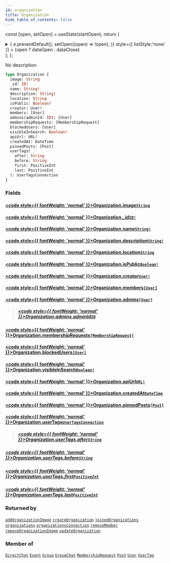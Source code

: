 ```yaml
---
id: organization
title: Organization
hide_table_of_contents: false
---
```






const [open, setOpen] = useState(startOpen);
return (
<details {...(open ? { open: true } : {})} className="details" style={{ border:'none', boxShadow:'none', background:'var(--ifm-background-color)' }}>
<summary
onClick={(e) => {
e.preventDefault();
setOpen((open) => !open);
}}
style={{ listStyle:'none' }} >
{open ? dataOpen : dataClose}
</summary>
{open && children}
</details>
);
};

No description

```graphql
type Organization {
  image: String
  _id: ID!
  name: String!
  description: String!
  location: String
  isPublic: Boolean!
  creator: User!
  members: [User]
  admins(adminId: ID): [User]
  membershipRequests: [MembershipRequest]
  blockedUsers: [User]
  visibleInSearch: Boolean!
  apiUrl: URL!
  createdAt: DateTime
  pinnedPosts: [Post]
  userTags(
    after: String
    before: String
    first: PositiveInt
    last: PositiveInt
  ): UserTagsConnection
}
```

### Fields

#### [<code style={{ fontWeight: 'normal' }}>Organization.<b>image</b></code>](#)<Bullet />[`String`](../../../docs/schema/scalars/string) <Badge class="secondary" text="scalar"/>

>

#### [<code style={{ fontWeight: 'normal' }}>Organization.<b>\_id</b></code>](#)<Bullet />[`ID!`](../../../docs/schema/scalars/id) <Badge class="secondary" text="non-null"/> <Badge class="secondary" text="scalar"/>

>

#### [<code style={{ fontWeight: 'normal' }}>Organization.<b>name</b></code>](#)<Bullet />[`String!`](../../../docs/schema/scalars/string) <Badge class="secondary" text="non-null"/> <Badge class="secondary" text="scalar"/>

>

#### [<code style={{ fontWeight: 'normal' }}>Organization.<b>description</b></code>](#)<Bullet />[`String!`](../../../docs/schema/scalars/string) <Badge class="secondary" text="non-null"/> <Badge class="secondary" text="scalar"/>

>

#### [<code style={{ fontWeight: 'normal' }}>Organization.<b>location</b></code>](#)<Bullet />[`String`](../../../docs/schema/scalars/string) <Badge class="secondary" text="scalar"/>

>

#### [<code style={{ fontWeight: 'normal' }}>Organization.<b>isPublic</b></code>](#)<Bullet />[`Boolean!`](../../../docs/schema/scalars/boolean) <Badge class="secondary" text="non-null"/> <Badge class="secondary" text="scalar"/>

>

#### [<code style={{ fontWeight: 'normal' }}>Organization.<b>creator</b></code>](#)<Bullet />[`User!`](../../../docs/schema/objects/user) <Badge class="secondary" text="non-null"/> <Badge class="secondary" text="object"/>

>

#### [<code style={{ fontWeight: 'normal' }}>Organization.<b>members</b></code>](#)<Bullet />[`[User]`](../../../docs/schema/objects/user) <Badge class="secondary" text="list"/> <Badge class="secondary" text="object"/>

>

#### [<code style={{ fontWeight: 'normal' }}>Organization.<b>admins</b></code>](#)<Bullet />[`[User]`](../../../docs/schema/objects/user) <Badge class="secondary" text="list"/> <Badge class="secondary" text="object"/>

> ##### [<code style={{ fontWeight: 'normal' }}>Organization.admins.<b>adminId</b></code>](#)<Bullet />[`ID`](../../../docs/schema/scalars/id) <Badge class="secondary" text="scalar"/>

#### [<code style={{ fontWeight: 'normal' }}>Organization.<b>membershipRequests</b></code>](#)<Bullet />[`[MembershipRequest]`](../../../docs/schema/objects/membership-request) <Badge class="secondary" text="list"/> <Badge class="secondary" text="object"/>

>

#### [<code style={{ fontWeight: 'normal' }}>Organization.<b>blockedUsers</b></code>](#)<Bullet />[`[User]`](../../../docs/schema/objects/user) <Badge class="secondary" text="list"/> <Badge class="secondary" text="object"/>

>

#### [<code style={{ fontWeight: 'normal' }}>Organization.<b>visibleInSearch</b></code>](#)<Bullet />[`Boolean!`](../../../docs/schema/scalars/boolean) <Badge class="secondary" text="non-null"/> <Badge class="secondary" text="scalar"/>

>

#### [<code style={{ fontWeight: 'normal' }}>Organization.<b>apiUrl</b></code>](#)<Bullet />[`URL!`](../../../docs/schema/scalars/url) <Badge class="secondary" text="non-null"/> <Badge class="secondary" text="scalar"/>

>

#### [<code style={{ fontWeight: 'normal' }}>Organization.<b>createdAt</b></code>](#)<Bullet />[`DateTime`](../../../docs/schema/scalars/date-time) <Badge class="secondary" text="scalar"/>

>

#### [<code style={{ fontWeight: 'normal' }}>Organization.<b>pinnedPosts</b></code>](#)<Bullet />[`[Post]`](../../../docs/schema/objects/post) <Badge class="secondary" text="list"/> <Badge class="secondary" text="object"/>

>

#### [<code style={{ fontWeight: 'normal' }}>Organization.<b>userTags</b></code>](#)<Bullet />[`UserTagsConnection`](../../../docs/schema/objects/user-tags-connection) <Badge class="secondary" text="object"/>

> ##### [<code style={{ fontWeight: 'normal' }}>Organization.userTags.<b>after</b></code>](#)<Bullet />[`String`](../../../docs/schema/scalars/string) <Badge class="secondary" text="scalar"/>

##### [<code style={{ fontWeight: 'normal' }}>Organization.userTags.<b>before</b></code>](#)<Bullet />[`String`](../../../docs/schema/scalars/string) <Badge class="secondary" text="scalar"/>

>

##### [<code style={{ fontWeight: 'normal' }}>Organization.userTags.<b>first</b></code>](#)<Bullet />[`PositiveInt`](../../../docs/schema/scalars/positive-int) <Badge class="secondary" text="scalar"/>

>

##### [<code style={{ fontWeight: 'normal' }}>Organization.userTags.<b>last</b></code>](#)<Bullet />[`PositiveInt`](../../../docs/schema/scalars/positive-int) <Badge class="secondary" text="scalar"/>

>

### Returned by

[`addOrganizationImage`](../../../docs/schema/mutations/add-organization-image) <Badge class="secondary" text="mutation"/><Bullet />[`createOrganization`](../../../docs/schema/mutations/create-organization) <Badge class="secondary" text="mutation"/><Bullet />[`joinedOrganizations`](../../../docs/schema/queries/joined-organizations) <Badge class="secondary" text="query"/><Bullet />[`organizations`](../../../docs/schema/queries/organizations) <Badge class="secondary" text="query"/><Bullet />[`organizationsConnection`](../../../docs/schema/queries/organizations-connection) <Badge class="secondary" text="query"/><Bullet />[`removeMember`](../../../docs/schema/mutations/remove-member) <Badge class="secondary" text="mutation"/><Bullet />[`removeOrganizationImage`](../../../docs/schema/mutations/remove-organization-image) <Badge class="secondary" text="mutation"/><Bullet />[`updateOrganization`](../../../docs/schema/mutations/update-organization) <Badge class="secondary" text="mutation"/>

### Member of

[`DirectChat`](../../../docs/schema/objects/direct-chat) <Badge class="secondary" text="object"/><Bullet />[`Event`](../../../docs/schema/objects/event) <Badge class="secondary" text="object"/><Bullet />[`Group`](../../../docs/schema/objects/group) <Badge class="secondary" text="object"/><Bullet />[`GroupChat`](../../../docs/schema/objects/group-chat) <Badge class="secondary" text="object"/><Bullet />[`MembershipRequest`](../../../docs/schema/objects/membership-request) <Badge class="secondary" text="object"/><Bullet />[`Post`](../../../docs/schema/objects/post) <Badge class="secondary" text="object"/><Bullet />[`User`](../../../docs/schema/objects/user) <Badge class="secondary" text="object"/><Bullet />[`UserTag`](../../../docs/schema/objects/user-tag) <Badge class="secondary" text="object"/>
